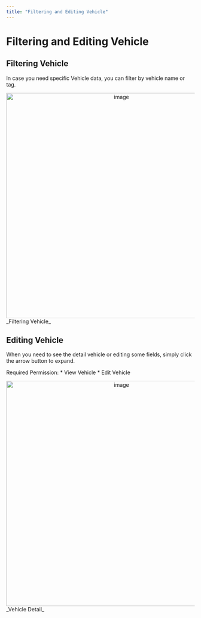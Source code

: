 ```yaml
---
title: "Filtering and Editing Vehicle"
---
```


# Filtering and Editing Vehicle

## Filtering Vehicle

In case you need specific Vehicle data, you can filter by vehicle name or tag.

<div align="center">
  <img src="https://t3837933.p.clickup-attachments.com/t3837933/0fec57bd-ca94-45f8-a908-13f7127634dd/image.png" alt="image" width="600" />
</div> _Filtering Vehicle_

## Editing Vehicle

When you need to see the detail vehicle or editing some fields, simply click the arrow button to expand.

Required Permission: \*   View Vehicle \*   Edit Vehicle

<div align="center">
  <img src="https://t3837933.p.clickup-attachments.com/t3837933/5ede47c2-1137-43fb-9a1e-7a047b6b1766/image.png" alt="image" width="600" />
</div> _Vehicle Detail_
